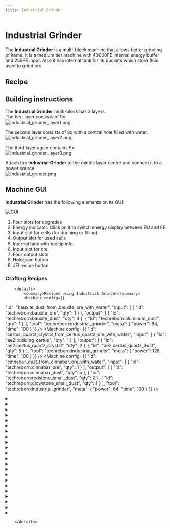 ```yaml
---
title: Industrial Grinder
---
```


<ItemImage file="industrial_grinder" alt="Industrial Grinder" size="200" />

# Industrial Grinder

The **Industrial Grinder** is a multi-block machine that allows better grinding of items. It is a medium tier machine with 40000FE internal energy buffer and 256FE input. Also it has internal tank for 16 buckets which store fluid used to grind ore.

## Recipe

<CraftingTable recipe="input techreborn:industrial_electrolyzer techreborn:advanced_circuit techreborn:grinder input techreborn:diamond_grinding_head techreborn:diamond_grinding_head techreborn:diamond_grinding_head input techreborn:advanced_circuit techreborn:advanced_machine_block techreborn:advanced_circuit output techreborn:industrial_grinder"/>

## Building instructions

The **Industrial Grinder** multi-block has 3 layers.  
The first layer consists of 9x <McItem slug="techreborn:standard_machine_casing" inline={true}/>  
<img src="/img/blocks/industrial_grinder_layer1.png" alt="industrial_grinder_layer1.png"/>

The second layer consists of 8x <McItem slug="techreborn:advanced_machine_casing" inline={true}/> with a central hole filled with water.  
<img src="/img/blocks/industrial_grinder_layer2.png" alt="industrial_grinder_layer2.png"/>

The third layer again contains 9x <McItem slug="techreborn:standard_machine_casing" inline={true}/>  
<img src="/img/blocks/industrial_grinder_layer3.png" alt="industrial_grinder_layer3.png"/>

Attach the **Industrial Grinder** to the middle layer centre and connect it to a power source.  
<img src="/img/blocks/industrial_grinder.png" alt="industrial_grinder.png"/>

## Machine GUI

**Industrial Grinder** has the following elements on its GUI:

![GUI](/img/blocks/guiindustrialgrinder.png)

1. Four slots for upgrades  
2. Energy indicator. Click on it to switch energy display between EU and FE  
3. Input slot for cells (for draining or filling)  
4. Output slot for used cells  
5. Internal tank with tooltip info  
6. Input slot for ore  
7. Four output slots  
8. Hologram button  
9. JEI recipe button


### Crafting Recipes
		<details>
			<summary>Recipes using Industrial Grinder</summary>
			<Machine config={{
  "id": "bauxite_dust_from_bauxite_ore_with_water",
  "input": [
    {
      "id": "techreborn:bauxite_ore",
      "qty": 1
    }
  ],
  "output": [
    {
      "id": "techreborn:bauxite_dust",
      "qty": 4
    },
    {
      "id": "techreborn:aluminum_dust",
      "qty": 1
    }
  ],
  "tool": "techreborn:industrial_grinder",
  "meta": {
    "power": 64,
    "time": 100
  }
}} />
<Machine config={{
  "id": "certus_quartz_crystal_from_certus_quartz_ore_with_water",
  "input": [
    {
      "id": "ae2:budding_certus",
      "qty": 1
    }
  ],
  "output": [
    {
      "id": "ae2:certus_quartz_crystal",
      "qty": 2
    },
    {
      "id": "ae2:certus_quartz_dust",
      "qty": 5
    }
  ],
  "tool": "techreborn:industrial_grinder",
  "meta": {
    "power": 128,
    "time": 100
  }
}} />
<Machine config={{
  "id": "cinnabar_dust_from_cinnabar_ore_with_water",
  "input": [
    {
      "id": "techreborn:cinnabar_ore",
      "qty": 1
    }
  ],
  "output": [
    {
      "id": "techreborn:cinnabar_dust",
      "qty": 5
    },
    {
      "id": "techreborn:redstone_small_dust",
      "qty": 2
    },
    {
      "id": "techreborn:glowstone_small_dust",
      "qty": 1
    }
  ],
  "tool": "techreborn:industrial_grinder",
  "meta": {
    "power": 64,
    "time": 100
  }
}} />
<details>
				<summary><McItem slug="minecraft:coal" /></summary>
				<Machine config={{
  "id": "coal_from_coal_ore_with_mercury",
  "input": [
    {
      "id": "minecraft:coal_ore",
      "qty": 1
    }
  ],
  "output": [
    {
      "id": "minecraft:coal",
      "qty": 4
    }
  ],
  "tool": "techreborn:industrial_grinder",
  "meta": {
    "power": 64,
    "time": 100
  }
}} />
<Machine config={{
  "id": "coal_from_coal_ore_with_water",
  "input": [
    {
      "id": "minecraft:coal_ore",
      "qty": 1
    }
  ],
  "output": [
    {
      "id": "minecraft:coal",
      "qty": 3
    }
  ],
  "tool": "techreborn:industrial_grinder",
  "meta": {
    "power": 64,
    "time": 100
  }
}} />
				</details>
<details>
				<summary><McItem slug="techreborn:diamond_dust" /></summary>
				<Machine config={{
  "id": "diamond_dust_from_axe_with_mercury",
  "input": [
    {
      "id": "minecraft:diamond_axe",
      "qty": 1
    }
  ],
  "output": [
    {
      "id": "techreborn:diamond_dust",
      "qty": 1
    },
    {
      "id": "techreborn:diamond_small_dust",
      "qty": 3
    },
    {
      "id": "techreborn:saw_small_dust",
      "qty": 1
    }
  ],
  "tool": "techreborn:industrial_grinder",
  "meta": {
    "power": 128,
    "time": 140
  }
}} />
<Machine config={{
  "id": "diamond_dust_from_boots_with_mercury",
  "input": [
    {
      "id": "minecraft:diamond_boots",
      "qty": 1
    }
  ],
  "output": [
    {
      "id": "techreborn:diamond_dust",
      "qty": 3
    },
    {
      "id": "techreborn:diamond_small_dust",
      "qty": 1
    }
  ],
  "tool": "techreborn:industrial_grinder",
  "meta": {
    "power": 128,
    "time": 140
  }
}} />
<Machine config={{
  "id": "diamond_dust_from_boots_with_water",
  "input": [
    {
      "id": "minecraft:diamond_boots",
      "qty": 1
    }
  ],
  "output": [
    {
      "id": "techreborn:diamond_dust",
      "qty": 1
    },
    {
      "id": "techreborn:diamond_small_dust",
      "qty": 2
    }
  ],
  "tool": "techreborn:industrial_grinder",
  "meta": {
    "power": 128,
    "time": 140
  }
}} />
<Machine config={{
  "id": "diamond_dust_from_chestplate_with_mercury",
  "input": [
    {
      "id": "minecraft:diamond_chestplate",
      "qty": 1
    }
  ],
  "output": [
    {
      "id": "techreborn:diamond_dust",
      "qty": 6
    },
    {
      "id": "techreborn:diamond_small_dust",
      "qty": 1
    }
  ],
  "tool": "techreborn:industrial_grinder",
  "meta": {
    "power": 128,
    "time": 140
  }
}} />
<Machine config={{
  "id": "diamond_dust_from_chestplate_with_water",
  "input": [
    {
      "id": "minecraft:diamond_chestplate",
      "qty": 1
    }
  ],
  "output": [
    {
      "id": "techreborn:diamond_dust",
      "qty": 4
    },
    {
      "id": "techreborn:diamond_small_dust",
      "qty": 2
    }
  ],
  "tool": "techreborn:industrial_grinder",
  "meta": {
    "power": 128,
    "time": 140
  }
}} />
<Machine config={{
  "id": "diamond_dust_from_heart_of_the_sea_with_mercury",
  "input": [
    {
      "id": "minecraft:heart_of_the_sea",
      "qty": 1
    }
  ],
  "output": [
    {
      "id": "techreborn:diamond_dust",
      "qty": 2
    },
    {
      "id": "techreborn:titanium_dust",
      "qty": 2
    },
    {
      "id": "techreborn:platinum_dust",
      "qty": 1
    },
    {
      "id": "techreborn:raw_iridium",
      "qty": 1
    }
  ],
  "tool": "techreborn:industrial_grinder",
  "meta": {
    "power": 64,
    "time": 100
  }
}} />
<Machine config={{
  "id": "diamond_dust_from_helmet_with_mercury",
  "input": [
    {
      "id": "minecraft:diamond_helmet",
      "qty": 1
    }
  ],
  "output": [
    {
      "id": "techreborn:diamond_dust",
      "qty": 4
    },
    {
      "id": "techreborn:diamond_small_dust",
      "qty": 1
    }
  ],
  "tool": "techreborn:industrial_grinder",
  "meta": {
    "power": 128,
    "time": 140
  }
}} />
<Machine config={{
  "id": "diamond_dust_from_helmet_with_water",
  "input": [
    {
      "id": "minecraft:diamond_helmet",
      "qty": 1
    }
  ],
  "output": [
    {
      "id": "techreborn:diamond_dust",
      "qty": 2
    },
    {
      "id": "techreborn:diamond_small_dust",
      "qty": 2
    }
  ],
  "tool": "techreborn:industrial_grinder",
  "meta": {
    "power": 128,
    "time": 140
  }
}} />
<Machine config={{
  "id": "diamond_dust_from_hoe_with_mercury",
  "input": [
    {
      "id": "minecraft:diamond_hoe",
      "qty": 1
    }
  ],
  "output": [
    {
      "id": "techreborn:diamond_dust",
      "qty": 1
    },
    {
      "id": "techreborn:diamond_small_dust",
      "qty": 1
    },
    {
      "id": "techreborn:saw_small_dust",
      "qty": 1
    }
  ],
  "tool": "techreborn:industrial_grinder",
  "meta": {
    "power": 128,
    "time": 140
  }
}} />
<Machine config={{
  "id": "diamond_dust_from_horse_armor_with_mercury",
  "input": [
    {
      "id": "minecraft:diamond_horse_armor",
      "qty": 1
    }
  ],
  "output": [
    {
      "id": "techreborn:diamond_dust",
      "qty": 5
    },
    {
      "id": "techreborn:diamond_small_dust",
      "qty": 1
    }
  ],
  "tool": "techreborn:industrial_grinder",
  "meta": {
    "power": 128,
    "time": 140
  }
}} />
<Machine config={{
  "id": "diamond_dust_from_horse_armor_with_water",
  "input": [
    {
      "id": "minecraft:diamond_horse_armor",
      "qty": 1
    }
  ],
  "output": [
    {
      "id": "techreborn:diamond_dust",
      "qty": 3
    },
    {
      "id": "techreborn:diamond_small_dust",
      "qty": 2
    }
  ],
  "tool": "techreborn:industrial_grinder",
  "meta": {
    "power": 128,
    "time": 140
  }
}} />
<Machine config={{
  "id": "diamond_dust_from_leggings_with_mercury",
  "input": [
    {
      "id": "minecraft:diamond_leggings",
      "qty": 1
    }
  ],
  "output": [
    {
      "id": "techreborn:diamond_dust",
      "qty": 5
    },
    {
      "id": "techreborn:diamond_small_dust",
      "qty": 1
    }
  ],
  "tool": "techreborn:industrial_grinder",
  "meta": {
    "power": 128,
    "time": 140
  }
}} />
<Machine config={{
  "id": "diamond_dust_from_leggings_with_water",
  "input": [
    {
      "id": "minecraft:diamond_leggings",
      "qty": 1
    }
  ],
  "output": [
    {
      "id": "techreborn:diamond_dust",
      "qty": 3
    },
    {
      "id": "techreborn:diamond_small_dust",
      "qty": 2
    }
  ],
  "tool": "techreborn:industrial_grinder",
  "meta": {
    "power": 128,
    "time": 140
  }
}} />
<Machine config={{
  "id": "diamond_dust_from_pickaxe_with_mercury",
  "input": [
    {
      "id": "minecraft:diamond_pickaxe",
      "qty": 1
    }
  ],
  "output": [
    {
      "id": "techreborn:diamond_dust",
      "qty": 1
    },
    {
      "id": "techreborn:diamond_small_dust",
      "qty": 3
    },
    {
      "id": "techreborn:saw_small_dust",
      "qty": 1
    }
  ],
  "tool": "techreborn:industrial_grinder",
  "meta": {
    "power": 128,
    "time": 140
  }
}} />
<Machine config={{
  "id": "diamond_dust_from_smithing_template_with_mercury",
  "input": [
    {
      "id": "techreborn:trim_templates",
      "qty": 1
    }
  ],
  "output": [
    {
      "id": "techreborn:diamond_dust",
      "qty": 3
    },
    {
      "id": "techreborn:diamond_small_dust",
      "qty": 2
    }
  ],
  "tool": "techreborn:industrial_grinder",
  "meta": {
    "power": 128,
    "time": 140
  }
}} />
<Machine config={{
  "id": "diamond_dust_from_smithing_template_with_water",
  "input": [
    {
      "id": "techreborn:trim_templates",
      "qty": 1
    }
  ],
  "output": [
    {
      "id": "techreborn:diamond_dust",
      "qty": 2
    },
    {
      "id": "techreborn:diamond_small_dust",
      "qty": 3
    }
  ],
  "tool": "techreborn:industrial_grinder",
  "meta": {
    "power": 128,
    "time": 140
  }
}} />
<Machine config={{
  "id": "diamond_dust_from_sword_with_mercury",
  "input": [
    {
      "id": "minecraft:diamond_sword",
      "qty": 1
    }
  ],
  "output": [
    {
      "id": "techreborn:diamond_dust",
      "qty": 1
    },
    {
      "id": "techreborn:diamond_small_dust",
      "qty": 1
    },
    {
      "id": "techreborn:saw_small_dust",
      "qty": 1
    }
  ],
  "tool": "techreborn:industrial_grinder",
  "meta": {
    "power": 128,
    "time": 140
  }
}} />
<Machine config={{
  "id": "diamond_dust_from_trim_template_with_mercury",
  "input": [
    {
      "id": "techreborn:template_template",
      "qty": 1
    }
  ],
  "output": [
    {
      "id": "techreborn:diamond_dust",
      "qty": 3
    },
    {
      "id": "techreborn:diamond_small_dust",
      "qty": 2
    }
  ],
  "tool": "techreborn:industrial_grinder",
  "meta": {
    "power": 128,
    "time": 140
  }
}} />
<Machine config={{
  "id": "diamond_dust_from_trim_template_with_water",
  "input": [
    {
      "id": "techreborn:template_template",
      "qty": 1
    }
  ],
  "output": [
    {
      "id": "techreborn:diamond_dust",
      "qty": 2
    },
    {
      "id": "techreborn:diamond_small_dust",
      "qty": 3
    }
  ],
  "tool": "techreborn:industrial_grinder",
  "meta": {
    "power": 128,
    "time": 140
  }
}} />
				</details>
<details>
				<summary><McItem slug="minecraft:diamond" /></summary>
				<Machine config={{
  "id": "diamond_from_diamond_ore_with_mercury",
  "input": [
    {
      "id": "minecraft:diamond_ore",
      "qty": 1
    }
  ],
  "output": [
    {
      "id": "minecraft:diamond",
      "qty": 2
    },
    {
      "id": "techreborn:diamond_small_dust",
      "qty": 3
    }
  ],
  "tool": "techreborn:industrial_grinder",
  "meta": {
    "power": 64,
    "time": 100
  }
}} />
<Machine config={{
  "id": "diamond_from_diamond_ore_with_water",
  "input": [
    {
      "id": "minecraft:diamond_ore",
      "qty": 1
    }
  ],
  "output": [
    {
      "id": "minecraft:diamond",
      "qty": 1
    },
    {
      "id": "techreborn:diamond_small_dust",
      "qty": 6
    },
    {
      "id": "techreborn:coal_dust",
      "qty": 1
    }
  ],
  "tool": "techreborn:industrial_grinder",
  "meta": {
    "power": 64,
    "time": 100
  }
}} />
				</details>
<details>
				<summary><McItem slug="techreborn:diamond_small_dust" /></summary>
				<Machine config={{
  "id": "diamond_small_dust_from_axe_with_water",
  "input": [
    {
      "id": "minecraft:diamond_axe",
      "qty": 1
    }
  ],
  "output": [
    {
      "id": "techreborn:diamond_small_dust",
      "qty": 3
    },
    {
      "id": "techreborn:saw_small_dust",
      "qty": 1
    }
  ],
  "tool": "techreborn:industrial_grinder",
  "meta": {
    "power": 128,
    "time": 140
  }
}} />
<Machine config={{
  "id": "diamond_small_dust_from_heart_of_the_sea_with_water",
  "input": [
    {
      "id": "minecraft:heart_of_the_sea",
      "qty": 1
    }
  ],
  "output": [
    {
      "id": "techreborn:diamond_small_dust",
      "qty": 3
    },
    {
      "id": "techreborn:titanium_small_dust",
      "qty": 3
    },
    {
      "id": "techreborn:platinum_small_dust",
      "qty": 2
    },
    {
      "id": "techreborn:iridium_nugget",
      "qty": 3
    }
  ],
  "tool": "techreborn:industrial_grinder",
  "meta": {
    "power": 64,
    "time": 100
  }
}} />
<Machine config={{
  "id": "diamond_small_dust_from_hoe_with_water",
  "input": [
    {
      "id": "minecraft:diamond_hoe",
      "qty": 1
    }
  ],
  "output": [
    {
      "id": "techreborn:diamond_small_dust",
      "qty": 2
    },
    {
      "id": "techreborn:saw_small_dust",
      "qty": 1
    }
  ],
  "tool": "techreborn:industrial_grinder",
  "meta": {
    "power": 128,
    "time": 140
  }
}} />
<Machine config={{
  "id": "diamond_small_dust_from_pickaxe_with_water",
  "input": [
    {
      "id": "minecraft:diamond_pickaxe",
      "qty": 1
    }
  ],
  "output": [
    {
      "id": "techreborn:diamond_small_dust",
      "qty": 3
    },
    {
      "id": "techreborn:saw_small_dust",
      "qty": 1
    }
  ],
  "tool": "techreborn:industrial_grinder",
  "meta": {
    "power": 128,
    "time": 140
  }
}} />
<Machine config={{
  "id": "diamond_small_dust_from_shovel_with_mercury",
  "input": [
    {
      "id": "minecraft:diamond_shovel",
      "qty": 1
    }
  ],
  "output": [
    {
      "id": "techreborn:diamond_small_dust",
      "qty": 2
    },
    {
      "id": "techreborn:saw_small_dust",
      "qty": 1
    }
  ],
  "tool": "techreborn:industrial_grinder",
  "meta": {
    "power": 128,
    "time": 140
  }
}} />
<Machine config={{
  "id": "diamond_small_dust_from_shovel_with_water",
  "input": [
    {
      "id": "minecraft:diamond_shovel",
      "qty": 1
    }
  ],
  "output": [
    {
      "id": "techreborn:diamond_small_dust",
      "qty": 1
    },
    {
      "id": "techreborn:saw_small_dust",
      "qty": 1
    }
  ],
  "tool": "techreborn:industrial_grinder",
  "meta": {
    "power": 128,
    "time": 140
  }
}} />
<Machine config={{
  "id": "diamond_small_dust_from_sword_with_water",
  "input": [
    {
      "id": "minecraft:diamond_sword",
      "qty": 1
    }
  ],
  "output": [
    {
      "id": "techreborn:diamond_small_dust",
      "qty": 2
    },
    {
      "id": "techreborn:saw_small_dust",
      "qty": 1
    }
  ],
  "tool": "techreborn:industrial_grinder",
  "meta": {
    "power": 128,
    "time": 140
  }
}} />
				</details>
<details>
				<summary><McItem slug="minecraft:emerald" /></summary>
				<Machine config={{
  "id": "emerald_from_emerald_ore_with_mercury",
  "input": [
    {
      "id": "minecraft:emerald_ore",
      "qty": 1
    }
  ],
  "output": [
    {
      "id": "minecraft:emerald",
      "qty": 2
    },
    {
      "id": "techreborn:emerald_small_dust",
      "qty": 3
    }
  ],
  "tool": "techreborn:industrial_grinder",
  "meta": {
    "power": 64,
    "time": 100
  }
}} />
<Machine config={{
  "id": "emerald_from_emerald_ore_with_water",
  "input": [
    {
      "id": "minecraft:emerald_ore",
      "qty": 1
    }
  ],
  "output": [
    {
      "id": "minecraft:emerald",
      "qty": 1
    },
    {
      "id": "techreborn:emerald_small_dust",
      "qty": 6
    }
  ],
  "tool": "techreborn:industrial_grinder",
  "meta": {
    "power": 64,
    "time": 100
  }
}} />
				</details>
<details>
				<summary><McItem slug="techreborn:endstone_dust" /></summary>
				<Machine config={{
  "id": "endstone_dust_from_end_stone_bricks_with_water",
  "input": [
    {
      "id": "minecraft:end_stone_bricks",
      "qty": 1
    }
  ],
  "output": [
    {
      "id": "techreborn:endstone_dust",
      "qty": 4
    }
  ],
  "tool": "techreborn:industrial_grinder",
  "meta": {
    "power": 64,
    "time": 100
  }
}} />
<Machine config={{
  "id": "endstone_dust_from_end_stone_with_water",
  "input": [
    {
      "id": "minecraft:end_stone",
      "qty": 1
    }
  ],
  "output": [
    {
      "id": "techreborn:endstone_dust",
      "qty": 2
    }
  ],
  "tool": "techreborn:industrial_grinder",
  "meta": {
    "power": 64,
    "time": 100
  }
}} />
				</details>
<details>
				<summary><McItem slug="techreborn:galena_dust" /></summary>
				<Machine config={{
  "id": "galena_dust_from_galena_ore_with_mercury",
  "input": [
    {
      "id": "techreborn:galena_ore",
      "qty": 1
    }
  ],
  "output": [
    {
      "id": "techreborn:galena_dust",
      "qty": 2
    },
    {
      "id": "techreborn:sulfur_dust",
      "qty": 1
    },
    {
      "id": "techreborn:raw_silver",
      "qty": 1
    }
  ],
  "tool": "techreborn:industrial_grinder",
  "meta": {
    "power": 64,
    "time": 100
  }
}} />
<Machine config={{
  "id": "galena_dust_from_galena_ore_with_water",
  "input": [
    {
      "id": "techreborn:galena_ore",
      "qty": 1
    }
  ],
  "output": [
    {
      "id": "techreborn:galena_dust",
      "qty": 2
    },
    {
      "id": "techreborn:sulfur_dust",
      "qty": 1
    }
  ],
  "tool": "techreborn:industrial_grinder",
  "meta": {
    "power": 64,
    "time": 100
  }
}} />
				</details>
<Machine config={{
  "id": "lapis_lazuli_from_lapis_ore_with_water",
  "input": [
    {
      "id": "minecraft:block_of_lapis_lazuli",
      "qty": 1
    }
  ],
  "output": [
    {
      "id": "minecraft:lapis_lazuli",
      "qty": 12
    },
    {
      "id": "techreborn:lazurite_dust",
      "qty": 3
    }
  ],
  "tool": "techreborn:industrial_grinder",
  "meta": {
    "power": 64,
    "time": 100
  }
}} />
<Machine config={{
  "id": "netherite_nugget_from_netherite_ingot_with_lava",
  "input": [
    {
      "id": "minecraft:netherite_ingot",
      "qty": 1
    }
  ],
  "output": [
    {
      "id": "techreborn:netherite_nugget",
      "qty": 9
    }
  ],
  "tool": "techreborn:industrial_grinder",
  "meta": {
    "power": 64,
    "time": 100
  }
}} />
<details>
				<summary><McItem slug="minecraft:netherite_scrap" /></summary>
				<Machine config={{
  "id": "netherite_scrap_from_ancient_debris_with_mercury",
  "input": [
    {
      "id": "minecraft:ancient_debris",
      "qty": 1
    }
  ],
  "output": [
    {
      "id": "minecraft:netherite_scrap",
      "qty": 3
    },
    {
      "id": "minecraft:gold_nugget",
      "qty": 3
    }
  ],
  "tool": "techreborn:industrial_grinder",
  "meta": {
    "power": 64,
    "time": 100
  }
}} />
<Machine config={{
  "id": "netherite_scrap_from_ancient_debris_with_water",
  "input": [
    {
      "id": "minecraft:ancient_debris",
      "qty": 1
    }
  ],
  "output": [
    {
      "id": "minecraft:netherite_scrap",
      "qty": 2
    },
    {
      "id": "minecraft:gold_nugget",
      "qty": 5
    }
  ],
  "tool": "techreborn:industrial_grinder",
  "meta": {
    "power": 64,
    "time": 100
  }
}} />
				</details>
<details>
				<summary><McItem slug="techreborn:netherrack_dust" /></summary>
				<Machine config={{
  "id": "netherrack_dust_from_netherrack_with_mercury",
  "input": [
    {
      "id": "minecraft:netherrack",
      "qty": 8
    }
  ],
  "output": [
    {
      "id": "techreborn:netherrack_dust",
      "qty": 8
    },
    {
      "id": "minecraft:gold_nugget",
      "qty": 1
    }
  ],
  "tool": "techreborn:industrial_grinder",
  "meta": {
    "power": 64,
    "time": 100
  }
}} />
<Machine config={{
  "id": "netherrack_dust_from_netherrack_with_water",
  "input": [
    {
      "id": "minecraft:netherrack",
      "qty": 16
    }
  ],
  "output": [
    {
      "id": "techreborn:netherrack_dust",
      "qty": 16
    },
    {
      "id": "minecraft:gold_nugget",
      "qty": 1
    }
  ],
  "tool": "techreborn:industrial_grinder",
  "meta": {
    "power": 64,
    "time": 100
  }
}} />
				</details>
<details>
				<summary><McItem slug="techreborn:obsidian_dust" /></summary>
				<Machine config={{
  "id": "obsidian_dust_from_ender_chest_with_mercury",
  "input": [
    {
      "id": "minecraft:ender_chest",
      "qty": 1
    }
  ],
  "output": [
    {
      "id": "techreborn:obsidian_dust",
      "qty": 7
    },
    {
      "id": "techreborn:ender_eye_dust",
      "qty": 1
    }
  ],
  "tool": "techreborn:industrial_grinder",
  "meta": {
    "power": 64,
    "time": 100
  }
}} />
<Machine config={{
  "id": "obsidian_dust_from_ender_chest_with_water",
  "input": [
    {
      "id": "minecraft:ender_chest",
      "qty": 1
    }
  ],
  "output": [
    {
      "id": "techreborn:obsidian_dust",
      "qty": 4
    },
    {
      "id": "techreborn:ender_eye_small_dust",
      "qty": 2
    }
  ],
  "tool": "techreborn:industrial_grinder",
  "meta": {
    "power": 64,
    "time": 100
  }
}} />
<Machine config={{
  "id": "obsidian_dust_from_magma_block_with_water",
  "input": [
    {
      "id": "minecraft:magma_block",
      "qty": 5
    }
  ],
  "output": [
    {
      "id": "techreborn:obsidian_dust",
      "qty": 4
    },
    {
      "id": "minecraft:magma_cream",
      "qty": 1
    }
  ],
  "tool": "techreborn:industrial_grinder",
  "meta": {
    "power": 64,
    "time": 250
  }
}} />
				</details>
<details>
				<summary><McItem slug="techreborn:peridot_dust" /></summary>
				<Machine config={{
  "id": "peridot_dust_from_axe_with_mercury",
  "input": [
    {
      "id": "techreborn:peridot_axe",
      "qty": 1
    }
  ],
  "output": [
    {
      "id": "techreborn:peridot_dust",
      "qty": 1
    },
    {
      "id": "techreborn:peridot_small_dust",
      "qty": 3
    },
    {
      "id": "techreborn:saw_small_dust",
      "qty": 1
    }
  ],
  "tool": "techreborn:industrial_grinder",
  "meta": {
    "power": 128,
    "time": 140
  }
}} />
<Machine config={{
  "id": "peridot_dust_from_boots_with_mercury",
  "input": [
    {
      "id": "techreborn:peridot_boots",
      "qty": 1
    }
  ],
  "output": [
    {
      "id": "techreborn:peridot_dust",
      "qty": 3
    },
    {
      "id": "techreborn:peridot_small_dust",
      "qty": 1
    }
  ],
  "tool": "techreborn:industrial_grinder",
  "meta": {
    "power": 128,
    "time": 140
  }
}} />
<Machine config={{
  "id": "peridot_dust_from_boots_with_water",
  "input": [
    {
      "id": "techreborn:peridot_boots",
      "qty": 1
    }
  ],
  "output": [
    {
      "id": "techreborn:peridot_dust",
      "qty": 1
    },
    {
      "id": "techreborn:peridot_small_dust",
      "qty": 2
    }
  ],
  "tool": "techreborn:industrial_grinder",
  "meta": {
    "power": 128,
    "time": 140
  }
}} />
<Machine config={{
  "id": "peridot_dust_from_chestplate_with_mercury",
  "input": [
    {
      "id": "techreborn:peridot_chestplate",
      "qty": 1
    }
  ],
  "output": [
    {
      "id": "techreborn:peridot_dust",
      "qty": 6
    },
    {
      "id": "techreborn:peridot_small_dust",
      "qty": 1
    }
  ],
  "tool": "techreborn:industrial_grinder",
  "meta": {
    "power": 128,
    "time": 140
  }
}} />
<Machine config={{
  "id": "peridot_dust_from_chestplate_with_water",
  "input": [
    {
      "id": "techreborn:peridot_chestplate",
      "qty": 1
    }
  ],
  "output": [
    {
      "id": "techreborn:peridot_dust",
      "qty": 4
    },
    {
      "id": "techreborn:peridot_small_dust",
      "qty": 2
    }
  ],
  "tool": "techreborn:industrial_grinder",
  "meta": {
    "power": 128,
    "time": 140
  }
}} />
<Machine config={{
  "id": "peridot_dust_from_helmet_with_mercury",
  "input": [
    {
      "id": "techreborn:peridot_helmet",
      "qty": 1
    }
  ],
  "output": [
    {
      "id": "techreborn:peridot_dust",
      "qty": 4
    },
    {
      "id": "techreborn:peridot_small_dust",
      "qty": 1
    }
  ],
  "tool": "techreborn:industrial_grinder",
  "meta": {
    "power": 128,
    "time": 140
  }
}} />
<Machine config={{
  "id": "peridot_dust_from_helmet_with_water",
  "input": [
    {
      "id": "techreborn:peridot_helmet",
      "qty": 1
    }
  ],
  "output": [
    {
      "id": "techreborn:peridot_dust",
      "qty": 2
    },
    {
      "id": "techreborn:peridot_small_dust",
      "qty": 2
    }
  ],
  "tool": "techreborn:industrial_grinder",
  "meta": {
    "power": 128,
    "time": 140
  }
}} />
<Machine config={{
  "id": "peridot_dust_from_hoe_with_mercury",
  "input": [
    {
      "id": "techreborn:peridot_hoe",
      "qty": 1
    }
  ],
  "output": [
    {
      "id": "techreborn:peridot_dust",
      "qty": 1
    },
    {
      "id": "techreborn:peridot_small_dust",
      "qty": 1
    },
    {
      "id": "techreborn:saw_small_dust",
      "qty": 1
    }
  ],
  "tool": "techreborn:industrial_grinder",
  "meta": {
    "power": 128,
    "time": 140
  }
}} />
<Machine config={{
  "id": "peridot_dust_from_leggings_with_mercury",
  "input": [
    {
      "id": "techreborn:peridot_leggings",
      "qty": 1
    }
  ],
  "output": [
    {
      "id": "techreborn:peridot_dust",
      "qty": 5
    },
    {
      "id": "techreborn:peridot_small_dust",
      "qty": 1
    }
  ],
  "tool": "techreborn:industrial_grinder",
  "meta": {
    "power": 128,
    "time": 140
  }
}} />
<Machine config={{
  "id": "peridot_dust_from_leggings_with_water",
  "input": [
    {
      "id": "techreborn:peridot_leggings",
      "qty": 1
    }
  ],
  "output": [
    {
      "id": "techreborn:peridot_dust",
      "qty": 3
    },
    {
      "id": "techreborn:peridot_small_dust",
      "qty": 2
    }
  ],
  "tool": "techreborn:industrial_grinder",
  "meta": {
    "power": 128,
    "time": 140
  }
}} />
<Machine config={{
  "id": "peridot_dust_from_pickaxe_with_mercury",
  "input": [
    {
      "id": "techreborn:peridot_pickaxe",
      "qty": 1
    }
  ],
  "output": [
    {
      "id": "techreborn:peridot_dust",
      "qty": 1
    },
    {
      "id": "techreborn:peridot_small_dust",
      "qty": 3
    },
    {
      "id": "techreborn:saw_small_dust",
      "qty": 1
    }
  ],
  "tool": "techreborn:industrial_grinder",
  "meta": {
    "power": 128,
    "time": 140
  }
}} />
<Machine config={{
  "id": "peridot_dust_from_sword_with_mercury",
  "input": [
    {
      "id": "techreborn:peridot_sword",
      "qty": 1
    }
  ],
  "output": [
    {
      "id": "techreborn:peridot_dust",
      "qty": 1
    },
    {
      "id": "techreborn:peridot_small_dust",
      "qty": 1
    },
    {
      "id": "techreborn:saw_small_dust",
      "qty": 1
    }
  ],
  "tool": "techreborn:industrial_grinder",
  "meta": {
    "power": 128,
    "time": 140
  }
}} />
				</details>
<Machine config={{
  "id": "peridot_gem_from_peridot_ore_with_water",
  "input": [
    {
      "id": "techreborn:peridot_ore",
      "qty": 1
    }
  ],
  "output": [
    {
      "id": "techreborn:peridot_gem",
      "qty": 1
    },
    {
      "id": "techreborn:peridot_small_dust",
      "qty": 6
    },
    {
      "id": "techreborn:emerald_small_dust",
      "qty": 2
    }
  ],
  "tool": "techreborn:industrial_grinder",
  "meta": {
    "power": 64,
    "time": 100
  }
}} />
<details>
				<summary><McItem slug="techreborn:peridot_small_dust" /></summary>
				<Machine config={{
  "id": "peridot_small_dust_from_axe_with_water",
  "input": [
    {
      "id": "techreborn:peridot_axe",
      "qty": 1
    }
  ],
  "output": [
    {
      "id": "techreborn:peridot_small_dust",
      "qty": 3
    },
    {
      "id": "techreborn:saw_small_dust",
      "qty": 1
    }
  ],
  "tool": "techreborn:industrial_grinder",
  "meta": {
    "power": 128,
    "time": 140
  }
}} />
<Machine config={{
  "id": "peridot_small_dust_from_hoe_with_water",
  "input": [
    {
      "id": "techreborn:peridot_hoe",
      "qty": 1
    }
  ],
  "output": [
    {
      "id": "techreborn:peridot_small_dust",
      "qty": 2
    },
    {
      "id": "techreborn:saw_small_dust",
      "qty": 1
    }
  ],
  "tool": "techreborn:industrial_grinder",
  "meta": {
    "power": 128,
    "time": 140
  }
}} />
<Machine config={{
  "id": "peridot_small_dust_from_pickaxe_with_water",
  "input": [
    {
      "id": "techreborn:peridot_pickaxe",
      "qty": 1
    }
  ],
  "output": [
    {
      "id": "techreborn:peridot_small_dust",
      "qty": 3
    },
    {
      "id": "techreborn:saw_small_dust",
      "qty": 1
    }
  ],
  "tool": "techreborn:industrial_grinder",
  "meta": {
    "power": 128,
    "time": 140
  }
}} />
<Machine config={{
  "id": "peridot_small_dust_from_shovel_with_mercury",
  "input": [
    {
      "id": "techreborn:peridot_spade",
      "qty": 1
    }
  ],
  "output": [
    {
      "id": "techreborn:peridot_small_dust",
      "qty": 2
    },
    {
      "id": "techreborn:saw_small_dust",
      "qty": 1
    }
  ],
  "tool": "techreborn:industrial_grinder",
  "meta": {
    "power": 128,
    "time": 140
  }
}} />
<Machine config={{
  "id": "peridot_small_dust_from_shovel_with_water",
  "input": [
    {
      "id": "techreborn:peridot_spade",
      "qty": 1
    }
  ],
  "output": [
    {
      "id": "techreborn:peridot_small_dust",
      "qty": 1
    },
    {
      "id": "techreborn:saw_small_dust",
      "qty": 1
    }
  ],
  "tool": "techreborn:industrial_grinder",
  "meta": {
    "power": 128,
    "time": 140
  }
}} />
<Machine config={{
  "id": "peridot_small_dust_from_sword_with_water",
  "input": [
    {
      "id": "techreborn:peridot_sword",
      "qty": 1
    }
  ],
  "output": [
    {
      "id": "techreborn:peridot_small_dust",
      "qty": 2
    },
    {
      "id": "techreborn:saw_small_dust",
      "qty": 1
    }
  ],
  "tool": "techreborn:industrial_grinder",
  "meta": {
    "power": 128,
    "time": 140
  }
}} />
				</details>
<details>
				<summary><McItem slug="techreborn:platinum_dust" /></summary>
				<Machine config={{
  "id": "platinum_dust_from_sheldonite_ore_with_mercury",
  "input": [
    {
      "id": "techreborn:sheldonite_ore",
      "qty": 1
    }
  ],
  "output": [
    {
      "id": "techreborn:platinum_dust",
      "qty": 3
    },
    {
      "id": "techreborn:nickel_dust",
      "qty": 1
    },
    {
      "id": "techreborn:iridium_nugget",
      "qty": 2
    }
  ],
  "tool": "techreborn:industrial_grinder",
  "meta": {
    "power": 64,
    "time": 100
  }
}} />
<Machine config={{
  "id": "platinum_dust_from_sheldonite_ore_with_water",
  "input": [
    {
      "id": "techreborn:sheldonite_ore",
      "qty": 1
    }
  ],
  "output": [
    {
      "id": "techreborn:platinum_dust",
      "qty": 2
    },
    {
      "id": "techreborn:nickel_dust",
      "qty": 1
    },
    {
      "id": "techreborn:iridium_nugget",
      "qty": 2
    }
  ],
  "tool": "techreborn:industrial_grinder",
  "meta": {
    "power": 64,
    "time": 100
  }
}} />
				</details>
<Machine config={{
  "id": "prismarine_crystals_from_froglight_with_water",
  "input": [
    {
      "id": "minecraft:froglight",
      "qty": 1
    }
  ],
  "output": [
    {
      "id": "minecraft:prismarine_crystals",
      "qty": 3
    },
    {
      "id": "minecraft:slimeball",
      "qty": 1
    }
  ],
  "tool": "techreborn:industrial_grinder",
  "meta": {
    "power": 64,
    "time": 100
  }
}} />
<Machine config={{
  "id": "pyrite_dust_from_pyrite_ore_with_water",
  "input": [
    {
      "id": "techreborn:pyrite_ore",
      "qty": 1
    }
  ],
  "output": [
    {
      "id": "techreborn:pyrite_dust",
      "qty": 5
    },
    {
      "id": "techreborn:sulfur_dust",
      "qty": 2
    }
  ],
  "tool": "techreborn:industrial_grinder",
  "meta": {
    "power": 64,
    "time": 100
  }
}} />
<Machine config={{
  "id": "quartz_from_nether_quartz_ore_with_water",
  "input": [
    {
      "id": "minecraft:nether_quartz_ore",
      "qty": 1
    }
  ],
  "output": [
    {
      "id": "minecraft:nether_quartz",
      "qty": 2
    },
    {
      "id": "techreborn:sulfur_small_dust",
      "qty": 2
    }
  ],
  "tool": "techreborn:industrial_grinder",
  "meta": {
    "power": 64,
    "time": 100
  }
}} />
<details>
				<summary><McItem slug="minecraft:raw_copper" /></summary>
				<Machine config={{
  "id": "raw_copper_from_copper_ore_with_mercury",
  "input": [
    {
      "id": "minecraft:copper_ore",
      "qty": 1
    }
  ],
  "output": [
    {
      "id": "minecraft:raw_copper",
      "qty": 3
    },
    {
      "id": "minecraft:gold_nugget",
      "qty": 3
    }
  ],
  "tool": "techreborn:industrial_grinder",
  "meta": {
    "power": 64,
    "time": 100
  }
}} />
<Machine config={{
  "id": "raw_copper_from_copper_ore_with_sodium_persulfate",
  "input": [
    {
      "id": "minecraft:copper_ore",
      "qty": 1
    }
  ],
  "output": [
    {
      "id": "minecraft:raw_copper",
      "qty": 2
    },
    {
      "id": "minecraft:raw_gold",
      "qty": 1
    },
    {
      "id": "techreborn:nickel_dust",
      "qty": 1
    }
  ],
  "tool": "techreborn:industrial_grinder",
  "meta": {
    "power": 64,
    "time": 100
  }
}} />
<Machine config={{
  "id": "raw_copper_from_copper_ore_with_water",
  "input": [
    {
      "id": "minecraft:copper_ore",
      "qty": 1
    }
  ],
  "output": [
    {
      "id": "minecraft:raw_copper",
      "qty": 2
    },
    {
      "id": "minecraft:gold_nugget",
      "qty": 3
    }
  ],
  "tool": "techreborn:industrial_grinder",
  "meta": {
    "power": 64,
    "time": 100
  }
}} />
				</details>
<details>
				<summary><McItem slug="minecraft:raw_gold" /></summary>
				<Machine config={{
  "id": "raw_gold_from_gold_ore_with_mercury",
  "input": [
    {
      "id": "minecraft:gold_ore",
      "qty": 1
    }
  ],
  "output": [
    {
      "id": "minecraft:raw_gold",
      "qty": 3
    },
    {
      "id": "techreborn:copper_nugget",
      "qty": 3
    },
    {
      "id": "techreborn:nickel_nugget",
      "qty": 1
    }
  ],
  "tool": "techreborn:industrial_grinder",
  "meta": {
    "power": 64,
    "time": 100
  }
}} />
<Machine config={{
  "id": "raw_gold_from_gold_ore_with_sodium_persulfate",
  "input": [
    {
      "id": "minecraft:gold_ore",
      "qty": 1
    }
  ],
  "output": [
    {
      "id": "minecraft:raw_gold",
      "qty": 2
    },
    {
      "id": "minecraft:raw_copper",
      "qty": 1
    },
    {
      "id": "techreborn:nickel_dust",
      "qty": 1
    }
  ],
  "tool": "techreborn:industrial_grinder",
  "meta": {
    "power": 64,
    "time": 100
  }
}} />
<Machine config={{
  "id": "raw_gold_from_gold_ore_with_water",
  "input": [
    {
      "id": "minecraft:gold_ore",
      "qty": 1
    }
  ],
  "output": [
    {
      "id": "minecraft:raw_gold",
      "qty": 2
    },
    {
      "id": "techreborn:copper_nugget",
      "qty": 3
    },
    {
      "id": "techreborn:nickel_nugget",
      "qty": 1
    }
  ],
  "tool": "techreborn:industrial_grinder",
  "meta": {
    "power": 64,
    "time": 100
  }
}} />
				</details>
<details>
				<summary><McItem slug="techreborn:raw_iridium" /></summary>
				<Machine config={{
  "id": "raw_iridium_from_iridium_ore_with_mercury",
  "input": [
    {
      "id": "techreborn:iridium_ore",
      "qty": 1
    }
  ],
  "output": [
    {
      "id": "techreborn:raw_iridium",
      "qty": 2
    },
    {
      "id": "techreborn:platinum_small_dust",
      "qty": 2
    }
  ],
  "tool": "techreborn:industrial_grinder",
  "meta": {
    "power": 64,
    "time": 100
  }
}} />
<Machine config={{
  "id": "raw_iridium_from_iridium_ore_with_sodium_persulfate",
  "input": [
    {
      "id": "techreborn:iridium_ore",
      "qty": 1
    }
  ],
  "output": [
    {
      "id": "techreborn:raw_iridium",
      "qty": 1
    },
    {
      "id": "techreborn:platinum_dust",
      "qty": 1
    }
  ],
  "tool": "techreborn:industrial_grinder",
  "meta": {
    "power": 64,
    "time": 100
  }
}} />
<Machine config={{
  "id": "raw_iridium_from_iridium_ore_with_water",
  "input": [
    {
      "id": "techreborn:iridium_ore",
      "qty": 1
    }
  ],
  "output": [
    {
      "id": "techreborn:raw_iridium",
      "qty": 1
    },
    {
      "id": "techreborn:platinum_small_dust",
      "qty": 2
    }
  ],
  "tool": "techreborn:industrial_grinder",
  "meta": {
    "power": 64,
    "time": 100
  }
}} />
				</details>
<Machine config={{
  "id": "raw_iron_from_iron_ore_with_water",
  "input": [
    {
      "id": "minecraft:iron_ore",
      "qty": 1
    }
  ],
  "output": [
    {
      "id": "minecraft:raw_iron",
      "qty": 3
    },
    {
      "id": "techreborn:tin_nugget",
      "qty": 3
    },
    {
      "id": "techreborn:nickel_nugget",
      "qty": 3
    }
  ],
  "tool": "techreborn:industrial_grinder",
  "meta": {
    "power": 64,
    "time": 100
  }
}} />
<Machine config={{
  "id": "raw_lead_from_lead_ore_with_water",
  "input": [
    {
      "id": "techreborn:lead_ore",
      "qty": 1
    }
  ],
  "output": [
    {
      "id": "techreborn:raw_lead",
      "qty": 2
    },
    {
      "id": "techreborn:galena_small_dust",
      "qty": 2
    }
  ],
  "tool": "techreborn:industrial_grinder",
  "meta": {
    "power": 64,
    "time": 100
  }
}} />
<Machine config={{
  "id": "raw_silver_from_silver_ore_with_water",
  "input": [
    {
      "id": "techreborn:silver_ore",
      "qty": 1
    }
  ],
  "output": [
    {
      "id": "techreborn:raw_silver",
      "qty": 2
    },
    {
      "id": "techreborn:galena_small_dust",
      "qty": 2
    }
  ],
  "tool": "techreborn:industrial_grinder",
  "meta": {
    "power": 64,
    "time": 100
  }
}} />
<details>
				<summary><McItem slug="techreborn:raw_tin" /></summary>
				<Machine config={{
  "id": "raw_tin_from_tin_ore_with_sodium_persulfate",
  "input": [
    {
      "id": "techreborn:tin_ore",
      "qty": 1
    }
  ],
  "output": [
    {
      "id": "techreborn:raw_tin",
      "qty": 2
    },
    {
      "id": "minecraft:raw_iron",
      "qty": 1
    },
    {
      "id": "techreborn:zinc_dust",
      "qty": 1
    }
  ],
  "tool": "techreborn:industrial_grinder",
  "meta": {
    "power": 64,
    "time": 100
  }
}} />
<Machine config={{
  "id": "raw_tin_from_tin_ore_with_water",
  "input": [
    {
      "id": "techreborn:tin_ore",
      "qty": 1
    }
  ],
  "output": [
    {
      "id": "techreborn:raw_tin",
      "qty": 2
    },
    {
      "id": "minecraft:iron_nugget",
      "qty": 3
    },
    {
      "id": "techreborn:zinc_nugget",
      "qty": 3
    }
  ],
  "tool": "techreborn:industrial_grinder",
  "meta": {
    "power": 64,
    "time": 100
  }
}} />
				</details>
<Machine config={{
  "id": "raw_tungsten_from_tungsten_ore_with_water",
  "input": [
    {
      "id": "techreborn:tungsten_ore",
      "qty": 1
    }
  ],
  "output": [
    {
      "id": "techreborn:raw_tungsten",
      "qty": 2
    },
    {
      "id": "minecraft:iron_nugget",
      "qty": 7
    },
    {
      "id": "techreborn:manganese_small_dust",
      "qty": 3
    }
  ],
  "tool": "techreborn:industrial_grinder",
  "meta": {
    "power": 64,
    "time": 100
  }
}} />
<Machine config={{
  "id": "redstone_from_redstone_ore_with_water",
  "input": [
    {
      "id": "minecraft:redstone_ore",
      "qty": 1
    }
  ],
  "output": [
    {
      "id": "minecraft:redstone",
      "qty": 10
    },
    {
      "id": "techreborn:glowstone_small_dust",
      "qty": 2
    }
  ],
  "tool": "techreborn:industrial_grinder",
  "meta": {
    "power": 64,
    "time": 100
  }
}} />
<details>
				<summary><McItem slug="techreborn:ruby_dust" /></summary>
				<Machine config={{
  "id": "ruby_dust_from_axe_with_mercury",
  "input": [
    {
      "id": "techreborn:ruby_axe",
      "qty": 1
    }
  ],
  "output": [
    {
      "id": "techreborn:ruby_dust",
      "qty": 1
    },
    {
      "id": "techreborn:ruby_small_dust",
      "qty": 3
    },
    {
      "id": "techreborn:saw_small_dust",
      "qty": 1
    }
  ],
  "tool": "techreborn:industrial_grinder",
  "meta": {
    "power": 128,
    "time": 140
  }
}} />
<Machine config={{
  "id": "ruby_dust_from_boots_with_mercury",
  "input": [
    {
      "id": "techreborn:ruby_boots",
      "qty": 1
    }
  ],
  "output": [
    {
      "id": "techreborn:ruby_dust",
      "qty": 3
    },
    {
      "id": "techreborn:ruby_small_dust",
      "qty": 1
    }
  ],
  "tool": "techreborn:industrial_grinder",
  "meta": {
    "power": 128,
    "time": 140
  }
}} />
<Machine config={{
  "id": "ruby_dust_from_boots_with_water",
  "input": [
    {
      "id": "techreborn:ruby_boots",
      "qty": 1
    }
  ],
  "output": [
    {
      "id": "techreborn:ruby_dust",
      "qty": 1
    },
    {
      "id": "techreborn:ruby_small_dust",
      "qty": 2
    }
  ],
  "tool": "techreborn:industrial_grinder",
  "meta": {
    "power": 128,
    "time": 140
  }
}} />
<Machine config={{
  "id": "ruby_dust_from_chestplate_with_mercury",
  "input": [
    {
      "id": "techreborn:ruby_chestplate",
      "qty": 1
    }
  ],
  "output": [
    {
      "id": "techreborn:ruby_dust",
      "qty": 6
    },
    {
      "id": "techreborn:ruby_small_dust",
      "qty": 1
    }
  ],
  "tool": "techreborn:industrial_grinder",
  "meta": {
    "power": 128,
    "time": 140
  }
}} />
<Machine config={{
  "id": "ruby_dust_from_chestplate_with_water",
  "input": [
    {
      "id": "techreborn:ruby_chestplate",
      "qty": 1
    }
  ],
  "output": [
    {
      "id": "techreborn:ruby_dust",
      "qty": 4
    },
    {
      "id": "techreborn:ruby_small_dust",
      "qty": 2
    }
  ],
  "tool": "techreborn:industrial_grinder",
  "meta": {
    "power": 128,
    "time": 140
  }
}} />
<Machine config={{
  "id": "ruby_dust_from_helmet_with_mercury",
  "input": [
    {
      "id": "techreborn:ruby_helmet",
      "qty": 1
    }
  ],
  "output": [
    {
      "id": "techreborn:ruby_dust",
      "qty": 4
    },
    {
      "id": "techreborn:ruby_small_dust",
      "qty": 1
    }
  ],
  "tool": "techreborn:industrial_grinder",
  "meta": {
    "power": 128,
    "time": 140
  }
}} />
<Machine config={{
  "id": "ruby_dust_from_helmet_with_water",
  "input": [
    {
      "id": "techreborn:ruby_helmet",
      "qty": 1
    }
  ],
  "output": [
    {
      "id": "techreborn:ruby_dust",
      "qty": 2
    },
    {
      "id": "techreborn:ruby_small_dust",
      "qty": 2
    }
  ],
  "tool": "techreborn:industrial_grinder",
  "meta": {
    "power": 128,
    "time": 140
  }
}} />
<Machine config={{
  "id": "ruby_dust_from_hoe_with_mercury",
  "input": [
    {
      "id": "techreborn:ruby_hoe",
      "qty": 1
    }
  ],
  "output": [
    {
      "id": "techreborn:ruby_dust",
      "qty": 1
    },
    {
      "id": "techreborn:ruby_small_dust",
      "qty": 1
    },
    {
      "id": "techreborn:saw_small_dust",
      "qty": 1
    }
  ],
  "tool": "techreborn:industrial_grinder",
  "meta": {
    "power": 128,
    "time": 140
  }
}} />
<Machine config={{
  "id": "ruby_dust_from_leggings_with_mercury",
  "input": [
    {
      "id": "techreborn:ruby_leggings",
      "qty": 1
    }
  ],
  "output": [
    {
      "id": "techreborn:ruby_dust",
      "qty": 5
    },
    {
      "id": "techreborn:ruby_small_dust",
      "qty": 1
    }
  ],
  "tool": "techreborn:industrial_grinder",
  "meta": {
    "power": 128,
    "time": 140
  }
}} />
<Machine config={{
  "id": "ruby_dust_from_leggings_with_water",
  "input": [
    {
      "id": "techreborn:ruby_leggings",
      "qty": 1
    }
  ],
  "output": [
    {
      "id": "techreborn:ruby_dust",
      "qty": 3
    },
    {
      "id": "techreborn:ruby_small_dust",
      "qty": 2
    }
  ],
  "tool": "techreborn:industrial_grinder",
  "meta": {
    "power": 128,
    "time": 140
  }
}} />
<Machine config={{
  "id": "ruby_dust_from_pickaxe_with_mercury",
  "input": [
    {
      "id": "techreborn:ruby_pickaxe",
      "qty": 1
    }
  ],
  "output": [
    {
      "id": "techreborn:ruby_dust",
      "qty": 1
    },
    {
      "id": "techreborn:ruby_small_dust",
      "qty": 3
    },
    {
      "id": "techreborn:saw_small_dust",
      "qty": 1
    }
  ],
  "tool": "techreborn:industrial_grinder",
  "meta": {
    "power": 128,
    "time": 140
  }
}} />
<Machine config={{
  "id": "ruby_dust_from_sword_with_mercury",
  "input": [
    {
      "id": "techreborn:ruby_sword",
      "qty": 1
    }
  ],
  "output": [
    {
      "id": "techreborn:ruby_dust",
      "qty": 1
    },
    {
      "id": "techreborn:ruby_small_dust",
      "qty": 1
    },
    {
      "id": "techreborn:saw_small_dust",
      "qty": 1
    }
  ],
  "tool": "techreborn:industrial_grinder",
  "meta": {
    "power": 128,
    "time": 140
  }
}} />
				</details>
<Machine config={{
  "id": "ruby_gem_from_ruby_ore_with_water",
  "input": [
    {
      "id": "techreborn:ruby_ore",
      "qty": 1
    }
  ],
  "output": [
    {
      "id": "techreborn:ruby_gem",
      "qty": 1
    },
    {
      "id": "techreborn:ruby_small_dust",
      "qty": 6
    },
    {
      "id": "techreborn:red_garnet_small_dust",
      "qty": 2
    }
  ],
  "tool": "techreborn:industrial_grinder",
  "meta": {
    "power": 64,
    "time": 100
  }
}} />
<details>
				<summary><McItem slug="techreborn:ruby_small_dust" /></summary>
				<Machine config={{
  "id": "ruby_small_dust_from_axe_with_water",
  "input": [
    {
      "id": "techreborn:ruby_axe",
      "qty": 1
    }
  ],
  "output": [
    {
      "id": "techreborn:ruby_small_dust",
      "qty": 3
    },
    {
      "id": "techreborn:saw_small_dust",
      "qty": 1
    }
  ],
  "tool": "techreborn:industrial_grinder",
  "meta": {
    "power": 128,
    "time": 140
  }
}} />
<Machine config={{
  "id": "ruby_small_dust_from_hoe_with_water",
  "input": [
    {
      "id": "techreborn:ruby_hoe",
      "qty": 1
    }
  ],
  "output": [
    {
      "id": "techreborn:ruby_small_dust",
      "qty": 2
    },
    {
      "id": "techreborn:saw_small_dust",
      "qty": 1
    }
  ],
  "tool": "techreborn:industrial_grinder",
  "meta": {
    "power": 128,
    "time": 140
  }
}} />
<Machine config={{
  "id": "ruby_small_dust_from_pickaxe_with_water",
  "input": [
    {
      "id": "techreborn:ruby_pickaxe",
      "qty": 1
    }
  ],
  "output": [
    {
      "id": "techreborn:ruby_small_dust",
      "qty": 3
    },
    {
      "id": "techreborn:saw_small_dust",
      "qty": 1
    }
  ],
  "tool": "techreborn:industrial_grinder",
  "meta": {
    "power": 128,
    "time": 140
  }
}} />
<Machine config={{
  "id": "ruby_small_dust_from_shovel_with_mercury",
  "input": [
    {
      "id": "techreborn:ruby_spade",
      "qty": 1
    }
  ],
  "output": [
    {
      "id": "techreborn:ruby_small_dust",
      "qty": 2
    },
    {
      "id": "techreborn:saw_small_dust",
      "qty": 1
    }
  ],
  "tool": "techreborn:industrial_grinder",
  "meta": {
    "power": 128,
    "time": 140
  }
}} />
<Machine config={{
  "id": "ruby_small_dust_from_shovel_with_water",
  "input": [
    {
      "id": "techreborn:ruby_spade",
      "qty": 1
    }
  ],
  "output": [
    {
      "id": "techreborn:ruby_small_dust",
      "qty": 1
    },
    {
      "id": "techreborn:saw_small_dust",
      "qty": 1
    }
  ],
  "tool": "techreborn:industrial_grinder",
  "meta": {
    "power": 128,
    "time": 140
  }
}} />
<Machine config={{
  "id": "ruby_small_dust_from_sword_with_water",
  "input": [
    {
      "id": "techreborn:ruby_sword",
      "qty": 1
    }
  ],
  "output": [
    {
      "id": "techreborn:ruby_small_dust",
      "qty": 2
    },
    {
      "id": "techreborn:saw_small_dust",
      "qty": 1
    }
  ],
  "tool": "techreborn:industrial_grinder",
  "meta": {
    "power": 128,
    "time": 140
  }
}} />
				</details>
<details>
				<summary><McItem slug="techreborn:sapphire_dust" /></summary>
				<Machine config={{
  "id": "sapphire_dust_from_axe_with_mercury",
  "input": [
    {
      "id": "techreborn:sapphire_axe",
      "qty": 1
    }
  ],
  "output": [
    {
      "id": "techreborn:sapphire_dust",
      "qty": 1
    },
    {
      "id": "techreborn:sapphire_small_dust",
      "qty": 3
    },
    {
      "id": "techreborn:saw_small_dust",
      "qty": 1
    }
  ],
  "tool": "techreborn:industrial_grinder",
  "meta": {
    "power": 128,
    "time": 140
  }
}} />
<Machine config={{
  "id": "sapphire_dust_from_boots_with_mercury",
  "input": [
    {
      "id": "techreborn:sapphire_boots",
      "qty": 1
    }
  ],
  "output": [
    {
      "id": "techreborn:sapphire_dust",
      "qty": 3
    },
    {
      "id": "techreborn:sapphire_small_dust",
      "qty": 1
    }
  ],
  "tool": "techreborn:industrial_grinder",
  "meta": {
    "power": 128,
    "time": 140
  }
}} />
<Machine config={{
  "id": "sapphire_dust_from_boots_with_water",
  "input": [
    {
      "id": "techreborn:sapphire_boots",
      "qty": 1
    }
  ],
  "output": [
    {
      "id": "techreborn:sapphire_dust",
      "qty": 1
    },
    {
      "id": "techreborn:sapphire_small_dust",
      "qty": 2
    }
  ],
  "tool": "techreborn:industrial_grinder",
  "meta": {
    "power": 128,
    "time": 140
  }
}} />
<Machine config={{
  "id": "sapphire_dust_from_chestplate_with_mercury",
  "input": [
    {
      "id": "techreborn:sapphire_chestplate",
      "qty": 1
    }
  ],
  "output": [
    {
      "id": "techreborn:sapphire_dust",
      "qty": 6
    },
    {
      "id": "techreborn:sapphire_small_dust",
      "qty": 1
    }
  ],
  "tool": "techreborn:industrial_grinder",
  "meta": {
    "power": 128,
    "time": 140
  }
}} />
<Machine config={{
  "id": "sapphire_dust_from_chestplate_with_water",
  "input": [
    {
      "id": "techreborn:sapphire_chestplate",
      "qty": 1
    }
  ],
  "output": [
    {
      "id": "techreborn:sapphire_dust",
      "qty": 4
    },
    {
      "id": "techreborn:sapphire_small_dust",
      "qty": 2
    }
  ],
  "tool": "techreborn:industrial_grinder",
  "meta": {
    "power": 128,
    "time": 140
  }
}} />
<Machine config={{
  "id": "sapphire_dust_from_helmet_with_mercury",
  "input": [
    {
      "id": "techreborn:sapphire_helmet",
      "qty": 1
    }
  ],
  "output": [
    {
      "id": "techreborn:sapphire_dust",
      "qty": 4
    },
    {
      "id": "techreborn:sapphire_small_dust",
      "qty": 1
    }
  ],
  "tool": "techreborn:industrial_grinder",
  "meta": {
    "power": 128,
    "time": 140
  }
}} />
<Machine config={{
  "id": "sapphire_dust_from_helmet_with_water",
  "input": [
    {
      "id": "techreborn:sapphire_helmet",
      "qty": 1
    }
  ],
  "output": [
    {
      "id": "techreborn:sapphire_dust",
      "qty": 2
    },
    {
      "id": "techreborn:sapphire_small_dust",
      "qty": 2
    }
  ],
  "tool": "techreborn:industrial_grinder",
  "meta": {
    "power": 128,
    "time": 140
  }
}} />
<Machine config={{
  "id": "sapphire_dust_from_hoe_with_mercury",
  "input": [
    {
      "id": "techreborn:sapphire_hoe",
      "qty": 1
    }
  ],
  "output": [
    {
      "id": "techreborn:sapphire_dust",
      "qty": 1
    },
    {
      "id": "techreborn:sapphire_small_dust",
      "qty": 1
    },
    {
      "id": "techreborn:saw_small_dust",
      "qty": 1
    }
  ],
  "tool": "techreborn:industrial_grinder",
  "meta": {
    "power": 128,
    "time": 140
  }
}} />
<Machine config={{
  "id": "sapphire_dust_from_leggings_with_mercury",
  "input": [
    {
      "id": "techreborn:sapphire_leggings",
      "qty": 1
    }
  ],
  "output": [
    {
      "id": "techreborn:sapphire_dust",
      "qty": 5
    },
    {
      "id": "techreborn:sapphire_small_dust",
      "qty": 1
    }
  ],
  "tool": "techreborn:industrial_grinder",
  "meta": {
    "power": 128,
    "time": 140
  }
}} />
<Machine config={{
  "id": "sapphire_dust_from_leggings_with_water",
  "input": [
    {
      "id": "techreborn:sapphire_leggings",
      "qty": 1
    }
  ],
  "output": [
    {
      "id": "techreborn:sapphire_dust",
      "qty": 3
    },
    {
      "id": "techreborn:sapphire_small_dust",
      "qty": 2
    }
  ],
  "tool": "techreborn:industrial_grinder",
  "meta": {
    "power": 128,
    "time": 140
  }
}} />
<Machine config={{
  "id": "sapphire_dust_from_pickaxe_with_mercury",
  "input": [
    {
      "id": "techreborn:sapphire_pickaxe",
      "qty": 1
    }
  ],
  "output": [
    {
      "id": "techreborn:sapphire_dust",
      "qty": 1
    },
    {
      "id": "techreborn:sapphire_small_dust",
      "qty": 3
    },
    {
      "id": "techreborn:saw_small_dust",
      "qty": 1
    }
  ],
  "tool": "techreborn:industrial_grinder",
  "meta": {
    "power": 128,
    "time": 140
  }
}} />
<Machine config={{
  "id": "sapphire_dust_from_sword_with_mercury",
  "input": [
    {
      "id": "techreborn:sapphire_sword",
      "qty": 1
    }
  ],
  "output": [
    {
      "id": "techreborn:sapphire_dust",
      "qty": 1
    },
    {
      "id": "techreborn:sapphire_small_dust",
      "qty": 1
    },
    {
      "id": "techreborn:saw_small_dust",
      "qty": 1
    }
  ],
  "tool": "techreborn:industrial_grinder",
  "meta": {
    "power": 128,
    "time": 140
  }
}} />
				</details>
<Machine config={{
  "id": "sapphire_gem_from_sapphire_ore_with_water",
  "input": [
    {
      "id": "techreborn:sapphire_ore",
      "qty": 1
    }
  ],
  "output": [
    {
      "id": "techreborn:sapphire_gem",
      "qty": 1
    },
    {
      "id": "techreborn:sapphire_small_dust",
      "qty": 6
    },
    {
      "id": "techreborn:peridot_small_dust",
      "qty": 2
    }
  ],
  "tool": "techreborn:industrial_grinder",
  "meta": {
    "power": 64,
    "time": 100
  }
}} />
<details>
				<summary><McItem slug="techreborn:sapphire_small_dust" /></summary>
				<Machine config={{
  "id": "sapphire_small_dust_from_axe_with_water",
  "input": [
    {
      "id": "techreborn:sapphire_axe",
      "qty": 1
    }
  ],
  "output": [
    {
      "id": "techreborn:sapphire_small_dust",
      "qty": 3
    },
    {
      "id": "techreborn:saw_small_dust",
      "qty": 1
    }
  ],
  "tool": "techreborn:industrial_grinder",
  "meta": {
    "power": 128,
    "time": 140
  }
}} />
<Machine config={{
  "id": "sapphire_small_dust_from_hoe_with_water",
  "input": [
    {
      "id": "techreborn:sapphire_hoe",
      "qty": 1
    }
  ],
  "output": [
    {
      "id": "techreborn:sapphire_small_dust",
      "qty": 2
    },
    {
      "id": "techreborn:saw_small_dust",
      "qty": 1
    }
  ],
  "tool": "techreborn:industrial_grinder",
  "meta": {
    "power": 128,
    "time": 140
  }
}} />
<Machine config={{
  "id": "sapphire_small_dust_from_pickaxe_with_water",
  "input": [
    {
      "id": "techreborn:sapphire_pickaxe",
      "qty": 1
    }
  ],
  "output": [
    {
      "id": "techreborn:sapphire_small_dust",
      "qty": 3
    },
    {
      "id": "techreborn:saw_small_dust",
      "qty": 1
    }
  ],
  "tool": "techreborn:industrial_grinder",
  "meta": {
    "power": 128,
    "time": 140
  }
}} />
<Machine config={{
  "id": "sapphire_small_dust_from_shovel_with_mercury",
  "input": [
    {
      "id": "techreborn:sapphire_spade",
      "qty": 1
    }
  ],
  "output": [
    {
      "id": "techreborn:sapphire_small_dust",
      "qty": 2
    },
    {
      "id": "techreborn:saw_small_dust",
      "qty": 1
    }
  ],
  "tool": "techreborn:industrial_grinder",
  "meta": {
    "power": 128,
    "time": 140
  }
}} />
<Machine config={{
  "id": "sapphire_small_dust_from_shovel_with_water",
  "input": [
    {
      "id": "techreborn:sapphire_spade",
      "qty": 1
    }
  ],
  "output": [
    {
      "id": "techreborn:sapphire_small_dust",
      "qty": 1
    },
    {
      "id": "techreborn:saw_small_dust",
      "qty": 1
    }
  ],
  "tool": "techreborn:industrial_grinder",
  "meta": {
    "power": 128,
    "time": 140
  }
}} />
<Machine config={{
  "id": "sapphire_small_dust_from_sword_with_water",
  "input": [
    {
      "id": "techreborn:sapphire_sword",
      "qty": 1
    }
  ],
  "output": [
    {
      "id": "techreborn:sapphire_small_dust",
      "qty": 2
    },
    {
      "id": "techreborn:saw_small_dust",
      "qty": 1
    }
  ],
  "tool": "techreborn:industrial_grinder",
  "meta": {
    "power": 128,
    "time": 140
  }
}} />
				</details>
<Machine config={{
  "id": "sodalite_dust_from_sodalite_ore_with_water",
  "input": [
    {
      "id": "techreborn:sodalite_ore",
      "qty": 1
    }
  ],
  "output": [
    {
      "id": "techreborn:sodalite_dust",
      "qty": 12
    },
    {
      "id": "techreborn:aluminum_dust",
      "qty": 3
    }
  ],
  "tool": "techreborn:industrial_grinder",
  "meta": {
    "power": 64,
    "time": 100
  }
}} />
<details>
				<summary><McItem slug="techreborn:sphalerite_dust" /></summary>
				<Machine config={{
  "id": "sphalerite_dust_from_sphalerite_ore_with_sodium_persulfate",
  "input": [
    {
      "id": "techreborn:sphalerite_ore",
      "qty": 1
    }
  ],
  "output": [
    {
      "id": "techreborn:sphalerite_dust",
      "qty": 5
    },
    {
      "id": "techreborn:zinc_dust",
      "qty": 3
    },
    {
      "id": "techreborn:yellow_garnet_dust",
      "qty": 1
    }
  ],
  "tool": "techreborn:industrial_grinder",
  "meta": {
    "power": 64,
    "time": 100
  }
}} />
<Machine config={{
  "id": "sphalerite_dust_from_sphalerite_ore_with_water",
  "input": [
    {
      "id": "techreborn:sphalerite_ore",
      "qty": 1
    }
  ],
  "output": [
    {
      "id": "techreborn:sphalerite_dust",
      "qty": 5
    },
    {
      "id": "techreborn:zinc_dust",
      "qty": 1
    },
    {
      "id": "techreborn:yellow_garnet_small_dust",
      "qty": 1
    }
  ],
  "tool": "techreborn:industrial_grinder",
  "meta": {
    "power": 64,
    "time": 100
  }
}} />
				</details>

		</details>
